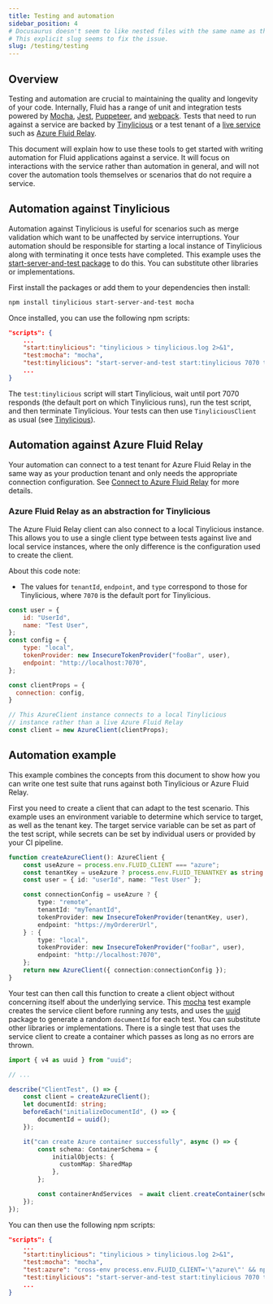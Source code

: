 ```yaml
---
title: Testing and automation
sidebar_position: 4
# Docusaurus doesn't seem to like nested files with the same name as the directory.
# This explicit slug seems to fix the issue.
slug: /testing/testing
---
```


## Overview

Testing and automation are crucial to maintaining the quality and longevity of your code.  Internally, Fluid has a range of unit and integration tests powered by [Mocha](https://mochajs.org/), [Jest](https://jestjs.io/), [Puppeteer](https://github.com/puppeteer/puppeteer), and [webpack](https://webpack.js.org/).  Tests that need to run against a service are backed by [Tinylicious](./tinylicious) or a test tenant of a [live service](../deployment/service-options) such as [Azure Fluid Relay](../deployment/azure-frs).

This document will explain how to use these tools to get started with writing automation for Fluid applications against a service.  It will focus on interactions with the service rather than automation in general, and will not cover the automation tools themselves or scenarios that do not require a service.

## Automation against Tinylicious

Automation against Tinylicious is useful for scenarios such as merge validation which want to be unaffected by service interruptions.  Your automation should be responsible for starting a local instance of Tinylicious along with terminating it once tests have completed.  This example uses the [start-server-and-test package](https://github.com/bahmutov/start-server-and-test) to do this.  You can substitute other libraries or implementations.

First install the packages or add them to your dependencies then install:

```bash
npm install tinylicious start-server-and-test mocha
```

Once installed, you can use the following npm scripts:

```json
"scripts": {
    ...
    "start:tinylicious": "tinylicious > tinylicious.log 2>&1",
    "test:mocha": "mocha",
    "test:tinylicious": "start-server-and-test start:tinylicious 7070 test:mocha",
    ...
}
```

The `test:tinylicious` script will start Tinylicious, wait until port 7070 responds (the default port on which Tinylicious runs), run the test script, and then terminate Tinylicious.  Your tests can then use `TinyliciousClient` as usual (see [Tinylicious](./tinylicious)).

## Automation against Azure Fluid Relay

Your automation can connect to a test tenant for Azure Fluid Relay in the same way as your production tenant and only needs the appropriate connection configuration. See [Connect to Azure Fluid Relay](../deployment/azure-frs) for more details.

### Azure Fluid Relay as an abstraction for Tinylicious

The Azure Fluid Relay client can also connect to a local Tinylicious instance.  This allows you to use a single client type between tests against live and local service instances, where the only difference is the configuration used to create the client.

About this code note:

*   The values for `tenantId`, `endpoint`, and `type` correspond to those for Tinylicious, where `7070` is the default port for Tinylicious.

```javascript
const user = {
    id: "UserId",
    name: "Test User",
};
const config = {
    type: "local",
    tokenProvider: new InsecureTokenProvider("fooBar", user),
    endpoint: "http://localhost:7070",
};

const clientProps = {
  connection: config,
}

// This AzureClient instance connects to a local Tinylicious
// instance rather than a live Azure Fluid Relay
const client = new AzureClient(clientProps);
```

## Automation example

This example combines the concepts from this document to show how you can write one test suite that runs against both Tinylicious or Azure Fluid Relay.

First you need to create a client that can adapt to the test scenario.
This example uses an environment variable to determine which service to target, as well as the tenant key.
The target service variable can be set as part of the test script, while secrets can be set by individual users or provided by your CI pipeline.

```typescript
function createAzureClient(): AzureClient {
    const useAzure = process.env.FLUID_CLIENT === "azure";
    const tenantKey = useAzure ? process.env.FLUID_TENANTKEY as string : "";
    const user = { id: "userId", name: "Test User" };

    const connectionConfig = useAzure ? {
        type: "remote",
        tenantId: "myTenantId",
        tokenProvider: new InsecureTokenProvider(tenantKey, user),
        endpoint: "https://myOrdererUrl",
    } : {
        type: "local",
        tokenProvider: new InsecureTokenProvider("fooBar", user),
        endpoint: "http://localhost:7070",
    };
    return new AzureClient({ connection:connectionConfig });
}
```

Your test can then call this function to create a client object without concerning itself about the underlying service.  This [mocha](https://mochajs.org/) test example creates the service client before running any tests, and uses the [uuid](https://github.com/uuidjs/uuid) package to generate a random `documentId` for each test.  You can substitute other libraries or implementations.  There is a single test that uses the service client to create a container which passes as long as no errors are thrown.

```typescript
import { v4 as uuid } from "uuid";

// ...

describe("ClientTest", () => {
    const client = createAzureClient();
    let documentId: string;
    beforeEach("initializeDocumentId", () => {
        documentId = uuid();
    });

    it("can create Azure container successfully", async () => {
        const schema: ContainerSchema = {
            initialObjects: {
              customMap: SharedMap
            },
        };

        const containerAndServices  = await client.createContainer(schema);
    });
});

```

You can then use the following npm scripts:

```json
"scripts": {
    ...
    "start:tinylicious": "tinylicious > tinylicious.log 2>&1",
    "test:mocha": "mocha",
    "test:azure": "cross-env process.env.FLUID_CLIENT='\"azure\"' && npm run test:mocha",
    "test:tinylicious": "start-server-and-test start:tinylicious 7070 test:mocha",
    ...
}
```
